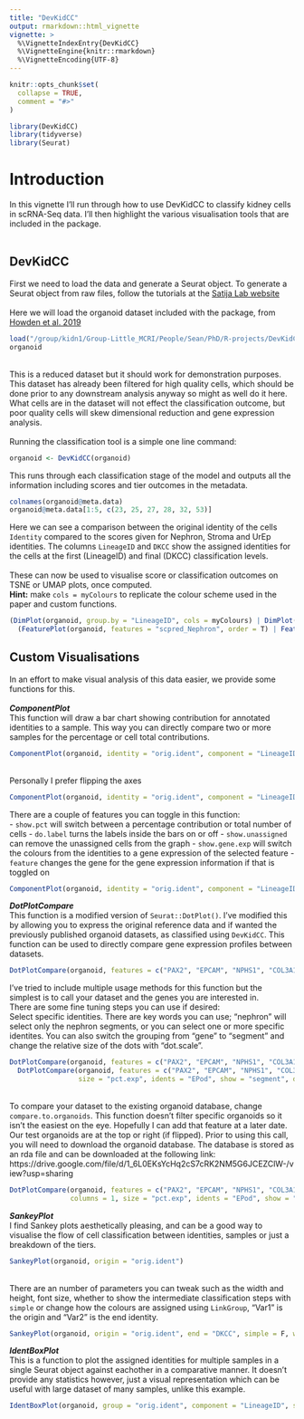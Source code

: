 ```yaml
---
title: "DevKidCC"
output: rmarkdown::html_vignette
vignette: >
  %\VignetteIndexEntry{DevKidCC}
  %\VignetteEngine{knitr::rmarkdown}
  %\VignetteEncoding{UTF-8}
---
```


```r
knitr::opts_chunk$set(
  collapse = TRUE,
  comment = "#>"
)
```

```r
library(DevKidCC)
library(tidyverse)
library(Seurat)
```

# Introduction

In this vignette I'll run through how to use DevKidCC to classify kidney cells in scRNA-Seq data. I'll then highlight the various visualisation tools that are included in the package.<br>
<br>

## DevKidCC

First we need to load the data and generate a Seurat object. To generate a Seurat object from raw files, follow the tutorials at the [Satija Lab website](https://satijalab.org/seurat/articles/pbmc3k_tutorial.html)<br>
<br>
Here we will load the organoid dataset included with the package, from [Howden et al. 2019](https://doi.org/10.15252/embr.201847483)

```r
load("/group/kidn1/Group-Little_MCRI/People/Sean/PhD/R-projects/DevKidCC/data/organoid.rda")
organoid
```
<br>
This is a reduced dataset but it should work for demonstration purposes. This dataset has already been filtered for high quality cells, which should be done prior to any downstream analysis anyway so might as well do it here. What cells are in the dataset will not effect the classification outcome, but poor quality cells will skew dimensional reduction and gene expression analysis.
<br>
<br>
Running the classification tool is a simple one line command:
```r
organoid <- DevKidCC(organoid)
```
This runs through each classification stage of the model and outputs all the information including scores and tier outcomes in the metadata.

```r
colnames(organoid@meta.data)
organoid@meta.data[1:5, c(23, 25, 27, 28, 32, 53)]
```

Here we can see a comparison between the original identity of the cells `Identity` compared to the scores given for Nephron, Stroma and UrEp identities. The columns `LineageID` and `DKCC` show the assigned identities for the cells at the first (LineageID) and final (DKCC) classification levels.
<br>
<br>
These can now be used to visualise score or classification outcomes on TSNE or UMAP plots, once computed. 
<br>**Hint:** make `cols = myColours` to replicate the colour scheme used in the paper and custom functions.
<br>

```r
(DimPlot(organoid, group.by = "LineageID", cols = myColours) | DimPlot(organoid, group.by = "DKCC", label = T, repel = T, cols = myColours)) /
  (FeaturePlot(organoid, features = "scpred_Nephron", order = T) | FeaturePlot(organoid, features = "PAX2", order = T))
```

## Custom Visualisations

In an effort to make visual analysis of this data easier, we provide some functions for this.
<br>
<br>
***ComponentPlot***
<br>
This function will draw a bar chart showing contribution for annotated identities to a sample. This way you can directly compare two or more samples for the percentage or cell total contributions.
<br>
```r
ComponentPlot(organoid, identity = "orig.ident", component = "LineageID", show.pct = T, do.label = T, feature = "PAX2")
```
<br>
Personally I prefer flipping the axes
<br>
```r
ComponentPlot(organoid, identity = "orig.ident", component = "LineageID", show.pct = T, do.label = T, feature = "PAX2") + coord_flip()
```

There are a couple of features you can toggle in this function:<br>
 - `show.pct` will switch between a percentage contribution or total number of cells
 - `do.label` turns the labels inside the bars on or off
 - `show.unassigned` can remove the unassigned cells from the graph 
 - `show.gene.exp` will switch the colours from the identities to a gene expression of the selected feature
 - `feature` changes the gene for the gene expression information if that is toggled on
 
```r
ComponentPlot(organoid, identity = "orig.ident", component = "LineageID", show.pct = T, do.label = T, feature = "PAX2", show.gene.exp = T) + coord_flip()
```

***DotPlotCompare***
<br>
This function is a modified version of `Seurat::DotPlot()`. I've modified this by allowing you to express the original reference data and if wanted the previously published organoid datasets, as classified using `DevKidCC`. This function can be used to directly compare gene expression profiles between datasets.
<br>

```r
DotPlotCompare(organoid, features = c("PAX2", "EPCAM", "NPHS1", "COL3A1", "GATA3"), columns = 1, size = "pct.exp")
```

I've tried to include multiple usage methods for this function but the simplest is to call your dataset and the genes you are interested in.
<br>
There are some fine tuning steps you can use if desired:
<br>
Select specific identities. There are key words you can use; "nephron" will select only the nephron segments, or you can select one or more specific identites. You can also switch the grouping from "gene" to "segment" and change the relative size of the dots with "dot.scale".

```r
DotPlotCompare(organoid, features = c("PAX2", "EPCAM", "NPHS1", "COL3A1", "GATA3"), columns = 1, size = "pct.exp", idents = "nephron") |
  DotPlotCompare(organoid, features = c("PAX2", "EPCAM", "NPHS1", "COL3A1", "GATA3"), columns = 1, 
                 size = "pct.exp", idents = "EPod", show = "segment", dot.scale = 10)
```

<br>
To compare your dataset to the existing organoid database, change `compare.to.organoids`. This function doesn't filter specific organoids so it isn't the easiest on the eye. Hopefully I can add that feature at a later date. Our test organoids are at the top or right (if flipped). Prior to using this call, you will need to download the organoid database. The database is stored as an rda file and can be downloaded at the following link:
https://drive.google.com/file/d/1_6L0EKsYcHq2cS7cRK2NM5G6JCEZClW-/view?usp=sharing


```r
DotPlotCompare(organoid, features = c("PAX2", "EPCAM", "NPHS1", "COL3A1", "GATA3"), compare.to.organoids = T, 
               columns = 1, size = "pct.exp", idents = "EPod", show = "segment") + coord_flip()

```

***SankeyPlot***
<br>
I find Sankey plots aesthetically pleasing, and can be a good way to visualise the flow of cell classification between identities, samples or just a breakdown of the tiers.
<br>

```r
SankeyPlot(organoid, origin = "orig.ident")
```
<br>
There are an number of parameters you can tweak such as the width and height, font size, whether to show the intermediate classification steps with `simple` or change how the colours are assigned using `LinkGroup`, "Var1" is the origin and "Var2" is the end identity.

```r
SankeyPlot(organoid, origin = "orig.ident", end = "DKCC", simple = F, width = 500, height = 500, LinkGroup = "Var2", fontsize = 15)


```

***IdentBoxPlot***
<br>
This is a function to plot the assigned identities for multiple samples in a single Seurat object against eachother in a comparative manner. It doesn't provide any statistics however, just a visual representation which can be useful with large dataset of many samples, unlike this example.
<br>
```r
IdentBoxPlot(organoid, group = "orig.ident", component = "LineageID", show.pct = T, column = 4)
```



